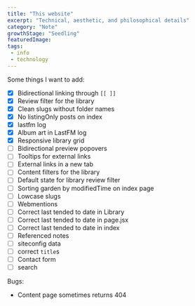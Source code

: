 ```yaml
---
title: "This website" 
excerpt: "Technical, aesthetic, and philosophical details"
category: "Note"
growthStage: "Seedling"
featuredImage: 
tags:
 - info
 - technology
---
```

Some things I want to add:
- [x] Bidirectional linking through `[[ ]]`
- [x] Review filter for the library
- [x] Clean slugs without folder names
- [x] No listingOnly posts on index
- [x] lastfm log
- [x] Album art in LastFM log
- [x] Responsive library grid 
- [ ] Bidirectional preview popovers
- [ ] Tooltips for external links
- [ ] External links in a new tab
- [ ] Content filters for the library 
- [ ] Default state for library review filter
- [ ] Sorting garden by modifiedTime on index page  
- [ ] Lowcase slugs
- [ ] Webmentions
- [ ] Correct last tended to date in Library
- [ ] Correct last tended to date in page.jsx
- [ ] Correct last tended to date in index
- [ ] Referenced notes
- [ ] siteconfig data
- [ ] correct `title`s 
- [ ] Contact form
- [ ] search

Bugs:
- Content page sometimes returns 404